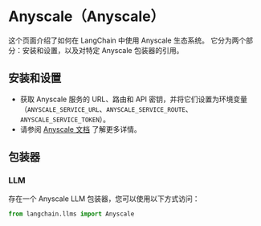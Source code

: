 # Anyscale（Anyscale）

这个页面介绍了如何在 LangChain 中使用 Anyscale 生态系统。
它分为两个部分：安装和设置，以及对特定 Anyscale 包装器的引用。

## 安装和设置
- 获取 Anyscale 服务的 URL、路由和 API 密钥，并将它们设置为环境变量（`ANYSCALE_SERVICE_URL`、`ANYSCALE_SERVICE_ROUTE`、`ANYSCALE_SERVICE_TOKEN`）。
- 请参阅 [Anyscale 文档](https://docs.anyscale.com/productionize/services-v2/get-started) 了解更多详情。

## 包装器

### LLM

存在一个 Anyscale LLM 包装器，您可以使用以下方式访问：
```python
from langchain.llms import Anyscale
```


